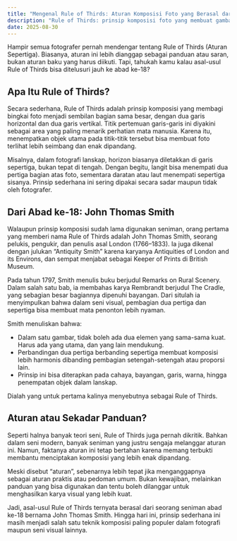 ```yaml
---
title: "Mengenal Rule of Thirds: Aturan Komposisi Foto yang Berasal dari Abad ke-18"
description: "Rule of Thirds: prinsip komposisi foto yang membuat gambar lebih seimbang."
date: 2025-08-30
---
```

Hampir semua fotografer pernah mendengar tentang Rule of Thirds (Aturan Sepertiga). Biasanya, aturan ini lebih dianggap sebagai panduan atau saran, bukan aturan baku yang harus diikuti. Tapi, tahukah kamu kalau asal-usul Rule of Thirds bisa ditelusuri jauh ke abad ke-18?

## Apa Itu Rule of Thirds?

Secara sederhana, Rule of Thirds adalah prinsip komposisi yang membagi bingkai foto menjadi sembilan bagian sama besar, dengan dua garis horizontal dan dua garis vertikal. Titik pertemuan garis-garis ini diyakini sebagai area yang paling menarik perhatian mata manusia. Karena itu, menempatkan objek utama pada titik-titik tersebut bisa membuat foto terlihat lebih seimbang dan enak dipandang.

Misalnya, dalam fotografi lanskap, horizon biasanya diletakkan di garis sepertiga, bukan tepat di tengah. Dengan begitu, langit bisa menempati dua pertiga bagian atas foto, sementara daratan atau laut menempati sepertiga sisanya. Prinsip sederhana ini sering dipakai secara sadar maupun tidak oleh fotografer.

## Dari Abad ke-18: John Thomas Smith

Walaupun prinsip komposisi sudah lama digunakan seniman, orang pertama yang memberi nama Rule of Thirds adalah John Thomas Smith, seorang pelukis, pengukir, dan penulis asal London (1766–1833). Ia juga dikenal dengan julukan “Antiquity Smith” karena karyanya Antiquities of London and its Environs, dan sempat menjabat sebagai Keeper of Prints di British Museum.

Pada tahun 1797, Smith menulis buku berjudul Remarks on Rural Scenery. Dalam salah satu bab, ia membahas karya Rembrandt berjudul The Cradle, yang sebagian besar bagiannya dipenuhi bayangan. Dari situlah ia menyimpulkan bahwa dalam seni visual, pembagian dua pertiga dan sepertiga bisa membuat mata penonton lebih nyaman.

Smith menuliskan bahwa:

- Dalam satu gambar, tidak boleh ada dua elemen yang sama-sama kuat. Harus ada yang utama, dan yang lain mendukung.
- Perbandingan dua pertiga berbanding sepertiga membuat komposisi lebih harmonis dibanding pembagian setengah-setengah atau proporsi lain.
- Prinsip ini bisa diterapkan pada cahaya, bayangan, garis, warna, hingga penempatan objek dalam lanskap.

Dialah yang untuk pertama kalinya menyebutnya sebagai Rule of Thirds.

## Aturan atau Sekadar Panduan?

Seperti halnya banyak teori seni, Rule of Thirds juga pernah dikritik. Bahkan dalam seni modern, banyak seniman yang justru sengaja melanggar aturan ini. Namun, faktanya aturan ini tetap bertahan karena memang terbukti membantu menciptakan komposisi yang lebih enak dipandang.

Meski disebut “aturan”, sebenarnya lebih tepat jika menganggapnya sebagai aturan praktis atau pedoman umum. Bukan kewajiban, melainkan panduan yang bisa digunakan dan tentu boleh dilanggar untuk menghasilkan karya visual yang lebih kuat.

Jadi, asal-usul Rule of Thirds ternyata berasal dari seorang seniman abad ke-18 bernama John Thomas Smith. Hingga hari ini, prinsip sederhana ini masih menjadi salah satu teknik komposisi paling populer dalam fotografi maupun seni visual lainnya.
